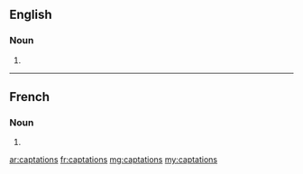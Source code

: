 ==English==

===Noun===
{{head|en|plural}}

# {{plural of|captation|lang=en}}

----

==French==

===Noun===
{{head|fr|plural|g=f}}

# {{plural of|captation|lang=fr}}

[[ar:captations]]
[[fr:captations]]
[[mg:captations]]
[[my:captations]]